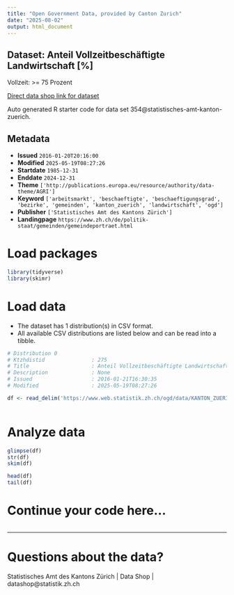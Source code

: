```yaml
---
title: "Open Government Data, provided by Canton Zurich"
date: "2025-08-02"
output: html_document
---
```


## Dataset: Anteil Vollzeitbeschäftigte Landwirtschaft [%]

Vollzeit: >= 75 Prozent

[Direct data shop link for dataset](https://www.zh.ch/de/politik-staat/statistik-daten/datenkatalog.html#/datasets/354@statistisches-amt-kanton-zuerich)

Auto generated R starter code for data set 354@statistisches-amt-kanton-zuerich.

## Metadata

- **Issued** `2016-01-20T20:16:00`
- **Modified** `2025-05-19T08:27:26`
- **Startdate** `1985-12-31`
- **Enddate** `2024-12-31`
- **Theme** `['http://publications.europa.eu/resource/authority/data-theme/AGRI']`
- **Keyword** `['arbeitsmarkt', 'beschaeftigte', 'beschaeftigungsgrad', 'bezirke', 'gemeinden', 'kanton_zuerich', 'landwirtschaft', 'ogd']`
- **Publisher** `['Statistisches Amt des Kantons Zürich']`
- **Landingpage** `https://www.zh.ch/de/politik-staat/gemeinden/gemeindeportraet.html`


# Load packages

```r

library(tidyverse)
library(skimr)

```

# Load data

-   The dataset has 1 distribution(s) in CSV format.
-   All available CSV distributions are listed below and can be read into a tibble.

```r

# Distribution 0
# Ktzhdistid               : 275
# Title                    : Anteil Vollzeitbeschäftigte Landwirtschaft [%]
# Description              : None
# Issued                   : 2016-01-21T16:30:35
# Modified                 : 2025-05-19T08:27:26

df <- read_delim('https://www.web.statistik.zh.ch/ogd/data/KANTON_ZUERICH_262.csv')



```

# Analyze data

```r

glimpse(df)
str(df)
skim(df)

head(df)
tail(df)

```

# Continue your code here...

```r

```

------------------------------------------------------------------------

# Questions about the data?

Statistisches Amt des Kantons Zürich | Data Shop | datashop@statistik.zh.ch
